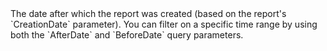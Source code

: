   

  
<ParamField body="AfterDate" type="timestamp" >     
The date after which the report was created (based on the report's `CreationDate` parameter). You can filter on a specific time range by using both the `AfterDate` and `BeforeDate` query parameters.   

<Expandable title="properties">  

</Expandable> 
</ParamField>